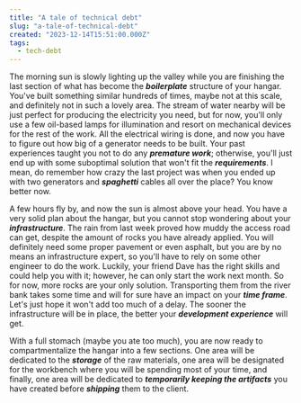 ```yaml
---
title: "A tale of technical debt"
slug: "a-tale-of-technical-debt"
created: "2023-12-14T15:51:00.000Z"
tags:
  - tech-debt
---
```


The morning sun is slowly lighting up the valley while you are finishing the
last section of what has become the _**boilerplate**_ structure of your hangar.
You've built something similar hundreds of times, maybe not at this scale, and
definitely not in such a lovely area. The stream of water nearby will be just
perfect for producing the electricity you need, but for now, you'll only use a
few oil-based lamps for illumination and resort on mechanical devices for the
rest of the work. All the electrical wiring is done, and now you have to figure
out how big of a generator needs to be built. Your past experiences taught you
not to do any _**premature work**_; otherwise, you'll just end up with some
suboptimal solution that won't fit the _**requirements**_. I mean, do remember
how crazy the last project was when you ended up with two generators and
_**spaghetti**_ cables all over the place? You know better now.

A few hours fly by, and now the sun is almost above your head. You have a very
solid plan about the hangar, but you cannot stop wondering about your
_**infrastructure**_. The rain from last week proved how muddy the access road
can get, despite the amount of rocks you have already applied. You will
definitely need some proper pavement or even asphalt, but you are by no means an
infrastructure expert, so you'll have to rely on some other engineer to do the
work. Luckily, your friend Dave has the right skills and could help you with it;
however, he can only start the work next month. So for now, more rocks are your only
solution. Transporting them from the river bank takes some time and will for
sure have an impact on your _**time frame**_. Let's just hope it won't add too
much of a delay. The sooner the infrastructure will be in place, the better your
_**development experience**_ will get.

With a full stomach (maybe you ate too much), you are now ready to
compartmentalize the hangar into a few sections. One area will be dedicated to
the _**storage**_ of the raw materials, one area will be designated for the
workbench where you will be spending most of your time, and finally, one area
will be dedicated to _**temporarily keeping the artifacts**_ you have created
before _**shipping**_ them to the client.

